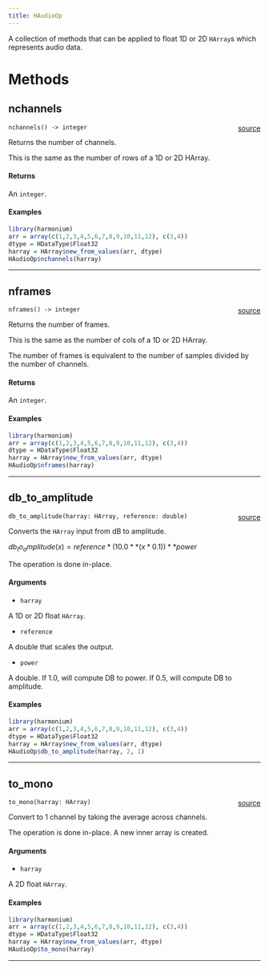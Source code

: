 ```yaml
---
title: HAudioOp
---
```


A collection of methods that can be applied to float 1D or 2D `HArray`s which represents audio data.

# Methods

## nchannels

`nchannels() -> integer`<span style="float: right;"> [source](https://github.com/daniellga/harmonium/tree/master/r-harmonium/src/rust/src/haudioop.rs#L42) </span> \

Returns the number of channels.

This is the same as the number of rows of a 1D or 2D HArray.

#### Returns

An `integer`.

#### Examples

```r
library(harmonium)
arr = array(c(1,2,3,4,5,6,7,8,9,10,11,12), c(3,4))
dtype = HDataType$Float32
harray = HArray$new_from_values(arr, dtype)
HAudioOp$nchannels(harray)
```

_________

## nframes

`nframes() -> integer`<span style="float: right;"> [source](https://github.com/daniellga/harmonium/tree/master/r-harmonium/src/rust/src/haudioop.rs#L75) </span> \

Returns the number of frames.

This is the same as the number of cols of a 1D or 2D HArray.

The number of frames is equivalent to the number of samples divided by the number of channels.

#### Returns

An `integer`.

#### Examples

```r
library(harmonium)
arr = array(c(1,2,3,4,5,6,7,8,9,10,11,12), c(3,4))
dtype = HDataType$Float32
harray = HArray$new_from_values(arr, dtype)
HAudioOp$nframes(harray)
```

_________

## db_to_amplitude

`db_to_amplitude(harray: HArray, reference: double)`<span style="float: right;"> [source](https://github.com/daniellga/harmonium/tree/master/r-harmonium/src/rust/src/haudioop.rs#L118) </span> \

Converts the `HArray` input from dB to amplitude.

$db_to_amplitude(x) = reference * (10.0**(x * 0.1))**power$

The operation is done in-place.

#### Arguments

- `harray`

A 1D or 2D float `HArray`.

- `reference`

A double that scales the output.

- `power`

A double. If 1.0, will compute DB to power. If 0.5, will compute DB to amplitude.

#### Examples

```r
library(harmonium)
arr = array(c(1,2,3,4,5,6,7,8,9,10,11,12), c(3,4))
dtype = HDataType$Float32
harray = HArray$new_from_values(arr, dtype)
HAudioOp$db_to_amplitude(harray, 2, 1)
```

_________

## to_mono

`to_mono(harray: HArray)`<span style="float: right;"> [source](https://github.com/daniellga/harmonium/tree/master/r-harmonium/src/rust/src/haudioop.rs#L152) </span> \

Convert to 1 channel by taking the average across channels.

The operation is done in-place. A new inner array is created.

#### Arguments

- `harray`

A 2D float `HArray`.

#### Examples

```r
library(harmonium)
arr = array(c(1,2,3,4,5,6,7,8,9,10,11,12), c(3,4))
dtype = HDataType$Float32
harray = HArray$new_from_values(arr, dtype)
HAudioOp$to_mono(harray)
```

_________
